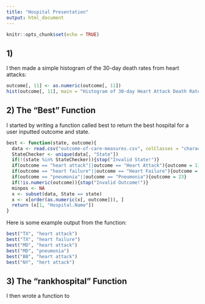 ```yaml
---
title: "Hospital Presentation"
output: html_document
---
```


```r
knitr::opts_chunk$set(echo = TRUE)
```

## 1) 



I then made a simple histogram of the 30-day death rates from heart attacks:

```r
outcome[, 11] <- as.numeric(outcome[, 11])
hist(outcome[, 11], main = "Histogram of 30-day Heart Attack Death Rates", xlab = "Rate", ylab = "frequency")
```


## 2) The "Best" Function

I started by writing a function called best to return the best hospital for a user inputted outcome and state.

```r
best <- function(state, outcome){
  data <- read.csv("outcome-of-care-measures.csv", colClasses = "character")
  StateChecker <- unique(data[, "State"])
  if(!(state %in% StateChecker)){stop("Invalid State!")}
  if(outcome == "heart attack"||outcome == "Heart Attack"){outcome = 11}
  if(outcome == "heart failure"||outcome == "Heart Failure"){outcome = 17}
  if(outcome == "pneumonia"||outcome == "Pneumonia"){outcome = 23}
  if(!is.numeric(outcome)){stop("Invalid Outcome!")}
  minpos <- NA
  x <- subset(data, State == state)
  x <- x[order(as.numeric(x[, outcome])), ]
  return (x[1, "Hospital.Name"])
}
```

Here is some example output from the function:

```r
best("TX", "heart attack")
best("TX", "heart failure")
best("MD", "heart attack")
best("MD", "pneumonia")
best("BB", "heart attack")
best("NY", "hert attack")
```


## 3) The "rankhospital" Function

I then wrote a function to 